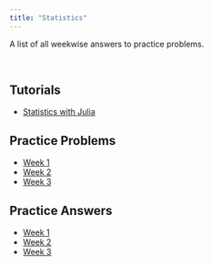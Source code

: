 ```yaml
---
title: "Statistics"
---
```


A list of all weekwise answers to practice problems.

\ 

## Tutorials
- [Statistics with Julia](./docs/julia-stat-intro/julia-stat.html)

## Practice Problems
- [Week 1](./docs/week-1/pwq-1.html)
- [Week 2](./docs/week-2/pwq-2.html)
- [Week 3](./docs/week-3/pwq-3.html)

## Practice Answers
- [Week 1](./docs/week-1/pwa-1.html)
- [Week 2](./docs/week-2/pwa-2.html)
- [Week 3](./docs/week-3/pwa-3.html)
